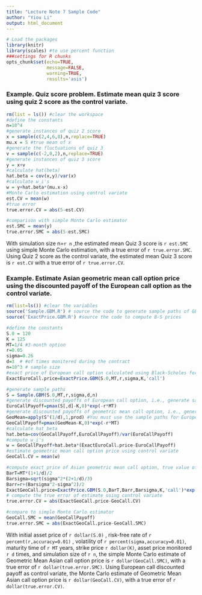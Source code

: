 ```yaml
---
title: "Lecture Note 7 Sample Code"
author: "Yiou Li"
output: html_document
---
```


```r
# Load the packages
library(knitr)
library(scales) #to use percent function
###settings for R chunks
opts_chunk$set(echo=TRUE,
               message=FALSE,
               warning=TRUE,
               results='asis') 
```


### Example. Quiz score problem. Estimate mean quiz 3 score using quiz 2 score as the control variate.

```r
rm(list = ls()) #clear the workspace
#define the constants
n=10^4
#generate instances of quiz 2 score
x = sample(c(2,4,6,8),n,replace=TRUE)
mu.x = 5 #true mean of x
#generate the fluctuations of quiz 3
v = sample(c(-2,0,2),n,replace=TRUE)
#generate instances of quiz 3 score
y = x+v
#calculate hat(beta)
hat.beta = cov(x,y)/var(x)
#calculate w_i's
w = y+hat.beta*(mu.x-x)
#Monte Carlo estimation using control variate
est.CV = mean(w)
#true error
true.error.CV = abs(5-est.CV)

#comparison with simple Monte Carlo estimator
est.SMC = mean(y)
true.error.SMC = abs(5-est.SMC)
```
With simulation size n=``r n`` ,the estimated mean Quiz 3 score is ``r est.SMC`` using simple Monte Carlo estimation, with a true error of ``r true.error.SMC``. Using Quiz 2 score as the control variate, the estimated mean Quiz 3 score is ``r est.CV``  with a true error of ``r true.error.CV``.

### Example. Estimate Asian geometric mean call option price using the discounted payoff of the European call option as the control variate.

```r
rm(list=ls()) #clear the variables
source('Sample.GBM.R') # source the code to generate sample paths of GBM
source('ExactPrice.GBM.R') #source the code to compute B-S prices

#define the constants
S.0 = 120
K = 125
MT=1/4 #3-month option
r=0.05
sigma=0.26
d=3  # #of times monitered during the contract
n=10^3 # sample size
#exact price of European call option calculated using Black-Scholes formula. This is the mean of control variate (mu_X).
ExactEuroCall.price=ExactPrice.GBM(S.0,MT,r,sigma,K,'call')

#generate sample paths
S = Sample.GBM(S.0,MT,r,sigma,d,n)
#generate discounted payoffs of European call option, i.e., generate samples of control variate, X.
EuroCallPayoff=pmax(S[,d]-K,0)*exp(-r*MT)
#generate discounted payoffs of geometric mean call option, i.e., generate samples of target random variable, Y.
GeoMean=apply(S^(1/d),1,prod) #You must use the sample paths for European option and Asian option to create correlation!!!!!
GeoCallPayoff=pmax(GeoMean-K,0)*exp(-r*MT)
#calculate hat_beta
hat.beta=cov(GeoCallPayoff,EuroCallPayoff)/var(EuroCallPayoff)
#compute w_i's
w = GeoCallPayoff+hat.beta*(ExactEuroCall.price-EuroCallPayoff)
#estimate geometric mean call option price using control variate
GeoCall.CV = mean(w) 

#compute exact price of Asian geometric mean call option, true value of E(Y)
BarT=MT*(1+1/d)/2
Barsigma=sqrt(sigma^2*(2+1/d)/3)
Barr=r+(Barsigma^2-sigma^2)/2
ExactGeoCall.price=ExactPrice.GBM(S.0,BarT,Barr,Barsigma,K,'call')*exp(Barr*BarT-r*MT)
# compute the true error of estimate using control variate
true.error.CV = abs(ExactGeoCall.price-GeoCall.CV)

#compare to simple Monte Carlo estimator
GeoCall.SMC = mean(GeoCallPayoff) 
true.error.SMC = abs(ExactGeoCall.price-GeoCall.SMC)

```
With initial asset price of ``r dollar(S.0)`` , risk-free rate of ``r percent(r,accuracy=0.01)`` , volatility of ``r percent(sigma,accuracy=0.01)``, maturity time of ``r MT`` years, strike price ``r dollar(K)``, asset price monitored ``r d`` times, and simulation size of ``r n``, the simple Monte Carlo estimate of Geometric Mean Asian call option price is ``r dollar(GeoCall.SMC)``, with a true error of ``r dollar(true.error.SMC)``. Using European call discounted payoff as control variate, the Monte Carlo estimate  of Geometric Mean Asian call option price is ``r dollar(GeoCall.CV)``, with a true error of ``r dollar(true.error.CV)``. 
